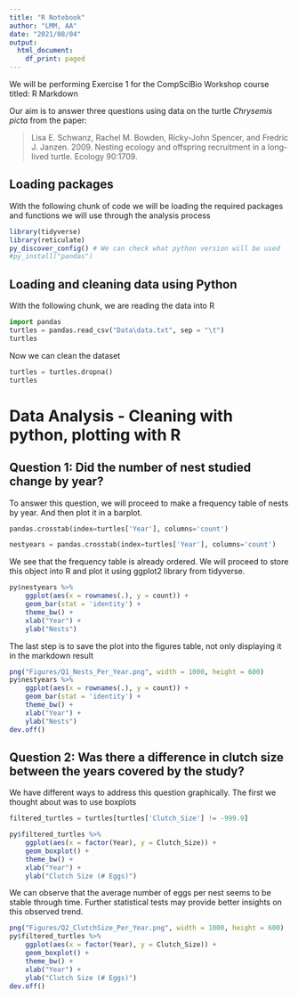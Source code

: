 ```yaml
---
title: "R Notebook"
author: "LMM, AA"
date: "2021/08/04"
output:
  html_document:
    df_print: paged
---
```


We will be performing Exercise 1 for the CompSciBio Workshop course titled: R Markdown

Our aim is to answer three questions using data on the turtle _Chrysemis picta_ from the paper:

> Lisa E. Schwanz, Rachel M. Bowden, Ricky-John Spencer, and Fredric J. Janzen. 2009. Nesting ecology and offspring recruitment in a long-lived turtle. Ecology 90:1709.

## Loading packages

With the following chunk of code we will be loading the required packages and functions we will use through the analysis process

```r
library(tidyverse)
library(reticulate)
py_discover_config() # We can check what python version will be used
#py_install("pandas")
```
## Loading and cleaning data using Python

With the following chunk, we are reading the data into R

```python
import pandas
turtles = pandas.read_csv("Data\data.txt", sep = "\t")
turtles
```

Now we can clean the dataset

```python
turtles = turtles.dropna()
turtles
```

# Data Analysis - Cleaning with python, plotting with R

## Question 1: Did the number of nest studied change by year?

To answer this question, we will proceed to make a frequency table of nests by year. And then plot it in a barplot.

```python
pandas.crosstab(index=turtles['Year'], columns='count')

nestyears = pandas.crosstab(index=turtles['Year'], columns='count')
```
We see that the frequency table is already ordered. We will proceed to store this object into R and plot it using ggplot2 library from tidyverse.

```r
py$nestyears %>%
    ggplot(aes(x = rownames(.), y = count)) +
    geom_bar(stat = 'identity') +
    theme_bw() +
    xlab("Year") +
    ylab("Nests")
```

The last step is to save the plot into the figures table, not only displaying it in the markdown result

```r
png("Figures/Q1_Nests_Per_Year.png", width = 1000, height = 600)
py$nestyears %>%
    ggplot(aes(x = rownames(.), y = count)) +
    geom_bar(stat = 'identity') +
    theme_bw() +
    xlab("Year") +
    ylab("Nests")
dev.off()
```

## Question 2: Was there a difference in clutch size between the years covered by the study?

We have different ways to address this question graphically. The first we thought about was to use boxplots

```python
filtered_turtles = turtles[turtles['Clutch_Size'] != -999.9]

```


```r
py$filtered_turtles %>%
    ggplot(aes(x = factor(Year), y = Clutch_Size)) +
    geom_boxplot() +
    theme_bw() +
    xlab("Year") +
    ylab("Clutch Size (# Eggs)")
```

We can observe that the average number of eggs per nest seems to be stable through time. Further statistical tests may provide better insights on this observed trend.

```r
png("Figures/Q2_ClutchSize_Per_Year.png", width = 1000, height = 600)
py$filtered_turtles %>%
    ggplot(aes(x = factor(Year), y = Clutch_Size)) +
    geom_boxplot() +
    theme_bw() +
    xlab("Year") +
    ylab("Clutch Size (# Eggs)")
dev.off()
```
